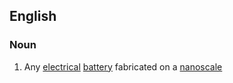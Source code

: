 ==English==

===Noun===
{{wikipedia|Nanobatteries}}
{{en-noun|nanobatteries}}

# {{lb|en|physics}} Any [[electrical]] [[battery]] fabricated on a [[nanoscale]]